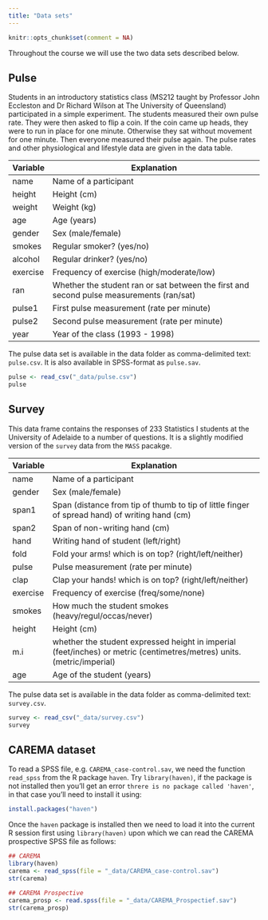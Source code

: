 ```yaml
---
title: "Data sets"
---
```


```r
knitr::opts_chunk$set(comment = NA)
```


Throughout the course we will use the two data sets described below.

## Pulse

Students in an introductory statistics class (MS212 taught by Professor John Eccleston and Dr Richard Wilson at The University of Queensland) participated in a simple experiment. The students measured their own pulse rate. They were then asked to flip a coin. If the coin came up heads, they were to run in place for one minute. Otherwise they sat without movement for one minute. Then everyone measured their pulse again. The pulse rates and other physiological and lifestyle data are given in the data table.

|Variable | Explanation |
|---|-----------------------------------------------------|
| name | Name of a participant |
| height	  |	Height (cm) |
| weight	  |	Weight (kg) |
| age	    |	Age (years) |
| gender	  |	Sex (male/female) |
| smokes	  |	Regular smoker? (yes/no) |
| alcohol	|	Regular drinker? (yes/no) |
| exercise	|	Frequency of exercise (high/moderate/low) |
| ran	    |	Whether the student ran or sat between the first and second pulse measurements (ran/sat) |
| pulse1  	|	First pulse measurement (rate per minute) |
| pulse2	  |	Second pulse measurement (rate per minute) |
| year		  | Year of the class (1993 - 1998) |

The pulse data set is available in the data folder as comma-delimited text: `pulse.csv`. It is also available in SPSS-format as `pulse.sav`.


```r
pulse <- read_csv("_data/pulse.csv")
pulse 
```

 
## Survey

This data frame contains the responses of 233 Statistics I students at the University of Adelaide to a number of questions. It is a slightly modified version of the `survey` data from the `MASS` pacakge.

|Variable | Explanation |
|---|-----------------------------------------------------|
| name | Name of a participant  |
| gender	  |	Sex (male/female) |
| span1   | Span (distance from tip of thumb to tip of little finger of spread hand) of writing hand (cm) | 
| span2   | Span of non-writing hand (cm) | 
| hand  | Writing hand of student (left/right) |
| fold | Fold your arms! which is on top? (right/left/neither) |
| pulse  	|	Pulse measurement (rate per minute)|
| clap | Clap your hands! which is on top? (right/left/neither) |
| exercise	|	Frequency of exercise (freq/some/none)|
| smokes	  |	How much the student smokes (heavy/regul/occas/never)|
| height	  |	Height (cm) |
| m.i	  |	whether the student expressed height in imperial (feet/inches) or metric (centimetres/metres) units. (metric/imperial) |
| age	    |	Age of the student (years)|

The pulse data set is available in the data folder as comma-delimited text: `survey.csv`.


```r
survey <- read_csv("_data/survey.csv")
survey 
```


## CAREMA dataset


To read a SPSS file, e.g. `CAREMA_case-control.sav`,  we need the function `read_spss` from the R package `haven`. Try `library(haven)`, if the package is not installed then you'll get an error `threre is no package called 'haven'`, in that case you'll need to install it using:


```r
install.packages("haven")
```

Once the `haven` package is installed then we need to load it into the current R session first using `library(haven)` upon which we can read the 
CAREMA prospective SPSS file as follows:

```r
## CAREMA
library(haven)
carema <- read_spss(file = "_data/CAREMA_case-control.sav") 
str(carema)
```


```r
## CAREMA Prospective  
carema_prosp <- read.spss(file = "_data/CAREMA_Prospectief.sav") 
str(carema_prosp)
```

